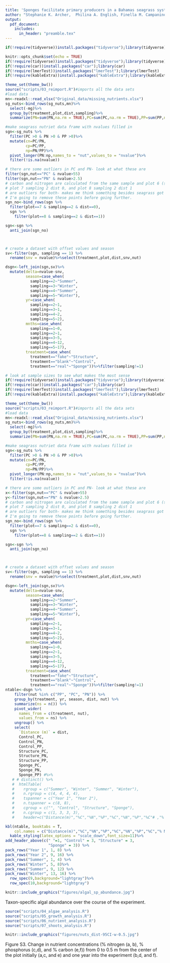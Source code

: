 ```yaml
---
title: 'Sponges facilitate primary producers in a Bahamas seagrass system'
author: "Stephanie K. Archer,  Philina A. English, Finella M. Campanino,Craig A. Layman"
output: 
  pdf_document:
    includes:
      in_header: "preamble.tex"
---
```


```r
if(!require(tidyverse))install.packages("tidyverse");library(tidyverse)
```

\begin{landscape}

```r
knitr::include_graphics("figures/Experimental design.jpg")

```
  
\textbf{Figure S1.} Experimental design and sampling scheme  
\end{landscape}

\newpage
```r
knitr::opts_chunk$set(echo = TRUE)
if(!require(tidyverse))install.packages("tidyverse");library(tidyverse)
if(!require(car))install.packages("car");library(car)
if(!require(lmerTest))install.packages("lmerTest");library(lmerTest)
if(!require(kableExtra))install.packages("kableExtra");library(kableExtra)

theme_set(theme_bw())
source("scripts/03_reimport.R")#imports all the data sets
#load data
mn<-readxl::read_xlsx("Original_data/missing_nutrients.xlsx")
sg_nuts<-bind_rows(sg_nuts,mn)%>%
  select(-mg)%>%
  group_by(treatment,plot,dist,sampling)%>%
  summarize(PN=sum(PN,na.rm = TRUE),PC=sum(PC,na.rm = TRUE),PP=sum(PP,na.rm = TRUE))

#make seagrass nutriet data frame with nvalues filled in
sgn<-sg_nuts %>%
  filter(PC >0 & PN >0 & PP >0)%>%
  mutate(cn=PC/PN,
         cp=PC/PP,
         np=PN/PP)%>%
  pivot_longer(PN:np,names_to = "nut",values_to = "nvalue")%>%
  filter(!is.na(nvalue))

# there are some outliers in PC and PN- look at what these are
filter(sgn,nut=="PC" & nvalue>55)
filter(sgn,nut=="PN" & nvalue>2.5)
# carbon and nitrogen are calculated from the same sample and plot 6 (sampling 2 dist 0), 
# plot 7 sampling 2 dist 0, and plot 8 sampling 2 dist 1
# are outliers for both- makes me think something besides seagrass got in there.
# I'm going to remove these points before going further. 
sgn_no<-bind_rows(sgn %>%
  filter(plot==7 & sampling==2 & dist==0),
  sgn %>%
    filter(plot==8 & sampling==2 & dist==1))

sgn<-sgn %>%
  anti_join(sgn_no)



# create a dataset with offset values and season
sv<-filter(sgn, sampling == 1) %>% 
  rename(snv = nvalue)%>%select(treatment,plot,dist,snv,nut)

dsgn<-left_join(sgn,sv)%>%
  mutate(delta=nvalue-snv,
         season=case_when(
           sampling==2~"Summer",
           sampling==3~"Winter",
           sampling==4~"Summer",
           sampling==5~"Winter"),
         yr=case_when(
           sampling==2~1,
           sampling==3~1,
           sampling==4~2,
           sampling==5~2),
         mnths=case_when(
           sampling==1~0,
           sampling==2~1,
           sampling==3~5,
           sampling==4~12,
           sampling==5~17),
         treatment=case_when(
           treatment=="fake"~"Structure",
           treatment=="blank"~"Control",
           treatment=="real"~"Sponge"))%>%filter(sampling!=1)
```



```r
# look at sample sizes to see what makes the most sense
if(!require(tidyverse))install.packages("tidyverse");library(tidyverse)
if(!require(car))install.packages("car");library(car)
if(!require(lmerTest))install.packages("lmerTest");library(lmerTest)
if(!require(kableExtra))install.packages("kableExtra");library(kableExtra)

theme_set(theme_bw())
source("scripts/03_reimport.R")#imports all the data sets
#load data
mn<-readxl::read_xlsx("Original_data/missing_nutrients.xlsx")
sg_nuts<-bind_rows(sg_nuts,mn)%>%
  select(-mg)%>%
  group_by(treatment,plot,dist,sampling)%>%
  summarize(PN=sum(PN,na.rm = TRUE),PC=sum(PC,na.rm = TRUE),PP=sum(PP,na.rm = TRUE))

#make seagrass nutriet data frame with nvalues filled in
sgn<-sg_nuts %>%
  filter(PC >0 & PN >0 & PP >0)%>%
  mutate(cn=PC/PN,
         cp=PC/PP,
         np=PN/PP)%>%
  pivot_longer(PN:np,names_to = "nut",values_to = "nvalue")%>%
  filter(!is.na(nvalue))

# there are some outliers in PC and PN- look at what these are
x<-filter(sgn,nut=="PC" & nvalue>55)
y<-filter(sgn,nut=="PN" & nvalue>2.5)
# carbon and nitrogen are calculated from the same sample and plot 6 (sampling 2 dist 0), 
# plot 7 sampling 2 dist 0, and plot 8 sampling 2 dist 1
# are outliers for both- makes me think something besides seagrass got in there.
# I'm going to remove these points before going further. 
sgn_no<-bind_rows(sgn %>%
  filter(plot==7 & sampling==2 & dist==0),
  sgn %>%
    filter(plot==8 & sampling==2 & dist==1))

sgn<-sgn %>%
  anti_join(sgn_no)



# create a dataset with offset values and season
sv<-filter(sgn, sampling == 1) %>% 
  rename(snv = nvalue)%>%select(treatment,plot,dist,snv,nut)

dsgn<-left_join(sgn,sv)%>%
  mutate(delta=nvalue-snv,
         season=case_when(
           sampling==2~"Summer",
           sampling==3~"Winter",
           sampling==4~"Summer",
           sampling==5~"Winter"),
         yr=case_when(
           sampling==2~1,
           sampling==3~1,
           sampling==4~2,
           sampling==5~2),
         mnths=case_when(
           sampling==1~0,
           sampling==2~1,
           sampling==3~5,
           sampling==4~12,
           sampling==5~17),
         treatment=case_when(
           treatment=="fake"~"Structure",
           treatment=="blank"~"Control",
           treatment=="real"~"Sponge"))%>%filter(sampling!=1)
ntable<-dsgn %>%
    filter(nut %in% c("PP", "PC", "PN")) %>%
    group_by(treatment, yr, season, dist, nut) %>%
    summarize(ns = n()) %>%
    pivot_wider(
      names_from = c(treatment, nut),
      values_from = ns) %>%
    ungroup() %>%
    select(
      `Distance (m)` = dist,
      Control_PC,
      Control_PN,
      Control_PP,
      Structure_PC,
      Structure_PN,
      Structure_PP,
      Sponge_PC,
      Sponge_PN,
      Sponge_PP) #%>%
   # # distinct() %>%
   #  htmlTable(
   #    rgroup = c("Summer", "Winter", "Summer", "Winter"),
   #    n.rgroup = c(4, 4, 4, 4),
   #    tspanner = c("Year 1", "Year 2"),
   #    n.tspanner = c(8, 8),
   #    cgroup = c("", "Control", "Structure", "Sponge"),
   #    n.cgroup = c(1, 3, 3, 3),
   #    header=c("Distance(m)","%C","%N","%P","%C","%N","%P","%C"# ,"% N","% P"))

kbl(ntable, booktabs = T,
    col.names = c("Distance(m)","%C","%N","%P","%C","%N","%P","%C","% N","% P"),position="h",caption="Table S1. Sample sizes per treatment, nutrient, distance and sampling. The samples used for the analysis presented in the manuscript text are highlighted. Samples were retained for all plots at all distances from the pre-experiment sample period and are not shown here.") %>%
  kable_styling(latex_options = "scale_down",font_size=11)%>%
add_header_above(c(" "=1, "Control" = 3, "Structure" = 3,
                   "Sponge" = 3)) %>%
pack_rows("Year 1", 1, 8) %>%
pack_rows("Year 2", 9, 16) %>%
pack_rows("Summer", 1, 4) %>%
pack_rows("Winter", 5, 8)%>%
pack_rows("Summer", 9, 12) %>%
pack_rows("Winter", 13, 16) %>%
  row_spec(9,background="lightgray")%>%
  row_spec(10,background="lightgray")
```


\newpage 


```r
knitr::include_graphics("figures/algal_sp_abundance.jpg")
```
  
\textbf{Figure S2.} Taxon-specific algal abundance over the course of the experiment.
\newpage
```r
source("scripts/04_algae_analysis.R")
source("scripts/05_growth_analysis.R")
source("scripts/06_nutrient_analysis.R")
source("scripts/07_shoots_analysis.R")
```  
\begin{landscape}
\begin{Large}
All results tables have the sponge treatment as the reference level for treatment.
\end{Large}

```r
tab.func<-function(type,msum,cap){
  if(type=="glmmtmb"){
    tab1<-msum$coefficients[[1]]
    tab1<-signif(tab1,2)
    coltab<-c(colnames(tab1),"")
    tab1<-data.frame(tab1)
    tab1$sig<-case_when(tab1$Pr...z..<=0.001~"***",
                        tab1$Pr...z..<=0.01 & tab1$Pr...z..>0.001~"**",
                       tab1$Pr...z..<=0.05 & tab1$Pr...z..>0.01~"*",
                       tab1$Pr...z..>0.05~"")
    colnames(tab1)<-coltab
  }
if(type=="lmer"){
  tab1<-msum$coefficients
  tab1<-signif(tab1,2)
  coltab<-c(colnames(tab1),"")
  tab1<-data.frame(tab1)
  tab1$sig<-case_when(tab1$Pr...t..<=0.001~"***",
                        tab1$Pr...t..<=0.01 & tab1$Pr...t..>0.001~"**",
                       tab1$Pr...t..<=0.05 & tab1$Pr...t..>0.01~"*",
                       tab1$Pr...t..>0.05~"")
    colnames(tab1)<-coltab
}
if(type=="aov")tab1<-msum


rnames<-rownames(tab1)
rnames<-case_when(rnames == "(Intercept)"~"Intercept",
                  rnames == "treatmentblank"~"Treatment [control]",
                  rnames == "treatmentfake"~"Treatment [structure]",
                  rnames == "year"~"Year",
                  rnames == "yr2"~"12 months into experiment",
                  rnames == "seasonwinter"~"Season [winter]",
                  rnames == "treatmentblank:year"~"Treatment [control] x Year 2",
                  rnames == "treatmentblank:yr2"~"Treatment [control] x 12 months into experiment",
                  rnames == "treatmentfake:year"~"Treatment [structure] x Year 2",
                  rnames == "treatmentfake:yr2"~"Treatment [structure] x 12 months into experiment",
                  rnames == "treatmentblank:seasonwinter"~"Treatment [control] x Season [winter]",
                  rnames == "treatmentfake:seasonwinter"~"Treatment [structure] x Season [winter]",
                  rnames == "samp2"~"Sampling",
                  rnames == "sampling4"~"Year 2",
                  rnames == "dist1"~"Distance from center",
                  rnames == "dist"~"Distance from center",
                  rnames == "treatmentblank:samp2"~"Treatment [control] x Sampling",
                  rnames == "treatmentfake:sampling4"~"Treatment [structure] x Year 2",
                  rnames == "treatmentblank:sampling4"~"Treatment [control] x Year 2",
                  rnames == "treatmentfake:samp2"~"Treatment [structure] x Sampling",
                  rnames == "treatmentblank:dist1"~"Treatment [control] x Distance from center",
                  rnames == "treatmentblank:dist"~"Treatment [control] x Distance from center",
                  rnames == "treatmentfake:dist1"~"Treatment [structure] x Distance from center",
                  rnames == "treatmentfake:dist"~"Treatment [structure] x Distance from center",
                  rnames == "treatmentblank:samp2:dist1"~"Treatment [control] x Sampling x Distance from center",
                  rnames == "treatmentfake:samp2:dist1"~"Treatment [structure] x Sampling x Distance from center",
                  rnames == "treatmentfake:yr2:dist"~"Treatment [structure] x 12 months into experiment x Distance from center",
                  rnames == "treatmentblank:yr2:dist"~"Treatment [control] x 12 months into experiment x Distance from center",
                  rnames == "samp2:dist1"~"Sampling x Distance from center",
                  rnames == "sampling"~"Sampling",
                  rnames == "treatmentblank:sampling"~"Treatment [control] x Sampling",
                  rnames == "treatmentfake:sampling"~"Treatment [structure] x Sampling",
                  rnames == "dist_factorfarther"~"Distance [far]",
                  rnames == "yr"~"Year 2",
                  rnames == "yr2:dist"~ "12 months into experiment x Distance from center",
                  rnames == "seasonw"~"Season [winter]",
                  rnames == "treatmentblank:dist_factorfarther"~"Treatment [control] x Distance [far]",
                  rnames == "treatmentfake:dist_factorfarther"~"Treatment [structure] x Distance [far]",
                  rnames == "treatmentblank:yr"~"Treatment [control] x Year 2",
                  rnames == "treatmentfake:yr"~"Treatment [structure] x Year 2",
                  rnames == "treatmentblank:seasonw"~"Treatment [control] x Season [winter]",
                  rnames == "treatmentfake:seasonw"~"Treatment [structure] x Season [winter]",
                  rnames == "treatmentblank:sampling3"~
                    "Treatment [control] x Months [5]",
                  rnames == "treatmentfake:sampling3"~
                    "Treatment [structure] x Months [5]",
                  rnames == "sampling3"~ "Months [5]")
rownames(tab1)<-rnames
return(kbl(tab1,
  longtable = FALSE,booktabs=TRUE,caption=cap))
}
```  

 
```r
tab.func(type="glmmtmb",msum=alm1r.sum,cap="Table S3. Macroalgal abundance model results.")
```  
  
  
```r
tab.func(type="glmmtmb",msum=tsdr.sum,cap="Table S4. Thalassia testudinum shoot density model results.")
```  
\newpage


```r
tab.func(type="glmmtmb",msum=shsdr.sum, cap="Table S5. Syringodium filliforme and Halodule wrightii shoot density model results.")
```  
  

```r
tab.func(type="lmer",msum=sgr, cap="Table S6. Seagrass growth model results.")
```  
\newpage  

```r
tab.func(type="lmer",msum=nrs, cap="Table S7. Percent nitrogen in seagrass tissue model results.")
```  
  

```r
tab.func(type="lmer",msum=prs,cap="Table S8. Percent phosphorus in seagrass tissue model results.")
```


```r
tab.func(type="lmer",msum=crs, cap="Table S9. Percent carbon in seagrass tissue model results.")
```  
  

\newpage

```r
tab.func(type="lmer",msum=nrs5, cap="Table S10. Percent nitrogen in seagrass tissue model results at 5 months into the experiment.")
```  
  

```r
tab.func(type="lmer",msum=crls5, cap="Table S11. Percent carbon in seagrass tissue model results at 5 months into the experiment.")
```  
  

```r
tab.func(type="lmer",msum=prs5, cap="Table S12. Percent phosphorus in seagrass tissue model results at 5 months into the experiment.")
```
\end{landscape}

```r
knitr::include_graphics("figures/nuts_dist-95CI-w-0.5.jpg")
```

Figure S3. Change in nutrient concentrations (% nitrogen (a, b), % phosphorus (c,d), and % carbon (e,f)) from 0 to 0.5 m from the center of the plot initially (a,c, and e) and one year into the experiment (b,d, and f).
